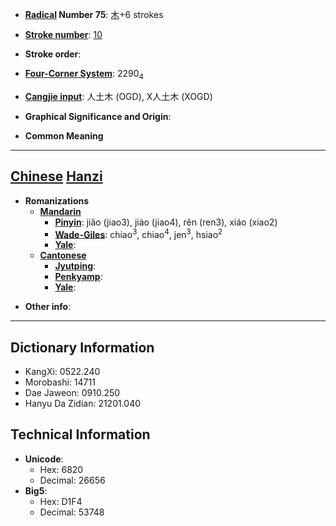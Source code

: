 * '''[[Wiktionary:Chinese radical index| Radical]] Number 75''': [[Wiktionary:Chinese radical index 木|木]]+6 strokes

* '''[[Wiktionary:Chinese total strokes index|Stroke number]]''': [[Wiktionary:Chinese total strokes index 10|10]]

* '''Stroke order''': 

* '''[[Wiktionary:Chinese four corner index|Four-Corner System]]''': 2290<sub>4</sub>

* '''[[Wiktionary:Chinese Cangjie index|Cangjie input]]''': 人土木 (OGD), X人土木 (XOGD)

* '''Graphical Significance and Origin''': 

* '''Common Meaning'''

----

== [[Chinese]] [[Hanzi]] ==

* '''Romanizations'''
** '''[[Mandarin]]'''
*** '''[[Pinyin]]''': jiǎo (jiao3), jiào (jiao4), rěn (ren3), xiáo (xiao2)
*** '''[[Wade-Giles]]''': chiao<sup>3</sup>, chiao<sup>4</sup>, jen<sup>3</sup>, hsiao<sup>2</sup>
*** '''[[Yale]]''': 
** '''[[Cantonese]]'''
*** '''[[Jyutping]]''':
*** '''[[Penkyamp]]''': 
*** '''[[Yale]]''': 

* '''Other info''': 

----

== Dictionary Information ==

* KangXi: 0522.240
* Morobashi: 14711
* Dae Jaweon: 0910.250
* Hanyu Da Zidian: 21201.040

== Technical Information ==

* '''Unicode''':
** Hex: 6820
** Decimal: 26656
* '''Big5''':
** Hex: D1F4
** Decimal: 53748